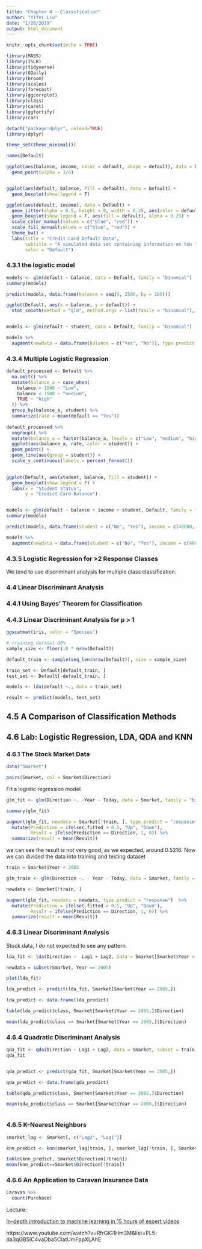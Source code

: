 ```yaml
---
title: "Chapter 4 - Classification"
author: "Yifei Liu"
date: "1/20/2019"
output: html_document
---
```


```r
knitr::opts_chunk$set(echo = TRUE)
```

```r
library(MASS)
library(ISLR)
library(tidyverse)
library(GGally)
library(broom)
library(scales)
library(forecast)
library(ggcorrplot)
library(class)
library(caret)
library(ggfortify)
library(car)

detach("package:dplyr", unload=TRUE)
library(dplyr)

theme_set(theme_minimal())

```


```r
names(Default)

ggplot(aes(balance, income, color = default, shape = default), data = Default) +
  geom_point(alpha = 1/4)


ggplot(aes(default, balance, fill = default), data = Default) +
  geom_boxplot(show.legend = F)

ggplot(aes(default, income), data = Default) +
  geom_jitter(alpha = 0.5, height = 0, width = 0.25, aes(color = default)) +
  geom_boxplot(show.legend = F, aes(fill = default), alpha = 0.25) +
  scale_color_manual(values = c("blue", "red")) +
  scale_fill_manual(values = c("blue", "red")) +
  theme_bw() +
  labs(title = "Credit Card Default Data",
       subtitle = "A simulated data set containing information on ten thousand customers",
       color = "Default")

```


### 4.3.1 the logistic model

```r
models <- glm(default ~ balance, data = Default, family = "binomial")
summary(models)

predict(models, data.frame(balance = seq(0, 2500, by = 100)))

ggplot(Default, aes(x = balance, y = default)) +
  stat_smooth(method = "glm", method.args = list(family = "binomial"), se = F)


models <- glm(default ~ student, data = Default, family = "binomial")

models %>%
  augment(newdata = data.frame(balance = c("Yes", "No")), type.predict = "response")

```

### 4.3.4 Multiple Logistic Regression

```r
default_processed <- Default %>%
  na.omit() %>%
  mutate(balance_a = case_when(
    balance < 1000 ~ "Low",
    balance < 1500 ~ "medium",
    TRUE ~ "high"
  )) %>%
  group_by(balance_a, student) %>%
  summarize(rate = mean(default == "Yes"))
  
default_processed %>%
  ungroup() %>%
  mutate(balance_a = factor(balance_a, levels = c("Low", "medium", "high"))) %>%
  ggplot(aes(balance_a, rate, color = student)) +
  geom_point() +
  geom_line(aes(group = student)) +
  scale_y_continuous(labels = percent_format())
  

ggplot(Default, aes(student, balance, fill = student)) +
  geom_boxplot(show.legend = F) +
  labs(x = "Student Status",
       y = "Credict Card Balance")


models <- glm(default ~ balance + income + student, Default, family = "binomial")
summary(models)

predict(models, data.frame(student = c("No", "Yes"), income = c(40000, 40000), balance = c(1500, 1500)), type = "response")

models %>%
  augment(newdata = data.frame(student = c("No", "Yes"), income = c(40000, 40000), balance = c(1500, 1500)), type.predict = "response")

```


### 4.3.5 Logistic Regression for >2 Response Classes

We tend to use discriminant analysis for multiple class classification.

### 4.4 Linear Discriminant Analysis

### 4.4.1 Using Bayes' Theorem for Classification

### 4.4.3 Linear Discriminant Analysis for p > 1


```r
ggscatmat(iris, color = "Species")

# training dataset 80%
sample_size <- floor(.8 * nrow(Default))

default_train <- sample(seq_len(nrow(Default)), size = sample_size)

train_set <- Default[default_train, ]
test_set <- Default[-default_train, ]

models <- lda(default ~., data = train_set)

result <- predict(models, test_set)

```


## 4.5 A Comparison of Classification Methods

## 4.6 Lab: Logistic Regression, LDA, QDA and KNN

### 4.6.1 The Stock Market Data

```r
data("Smarket")

pairs(Smarket, col = Smarket$Direction)

```

Fit a logistic regression model

```r
glm_fit <- glm(Direction ~. -Year - Today, data = Smarket, family = "binomial")

summary(glm_fit)

augment(glm_fit, newdata = Smarket[!train, ], type.predict = "response")  %>%
  mutate(Prediction = ifelse(.fitted > 0.5, "Up", "Down"),
         Result = ifelse(Prediction == Direction, 1, 0)) %>%
  summarize(result = mean(Result))

```
we can see the result is not very good, as we expected, around 0.5216. Now we can divided the data into training and testing dataset

```r
train = Smarket$Year < 2005

glm_train <- glm(Direction ~. - Year - Today, data = Smarket, family = "binomial", subset = train)

newdata <- Smarket[!train, ]

augment(glm_fit, newdata = newdata, type.predict = "response")  %>%
  mutate(Prediction = ifelse(.fitted > 0.5, "Up", "Down"),
         Result = ifelse(Prediction == Direction, 1, 0)) %>%
  summarize(result = mean(Result))

```


### 4.6.3 Linear Discriminant Analysis

Stock data, I do not expected to see any pattern.

```r
lda_fit <- lda(Direction ~  Lag1 + Lag2, data = Smarket[Smarket$Year < 2005,])

newdata = subset(Smarket, Year == 2005)

plot(lda_fit)

lda_predict <- predict(lda_fit, Smarket[Smarket$Year == 2005,])

lda_predict <- data.frame(lda_predict)

table(lda_predict$class, Smarket[Smarket$Year == 2005,]$Direction)

mean(lda_predict$class == Smarket[Smarket$Year == 2005,]$Direction)

```



### 4.6.4 Quadratic Discriminant Analysis

```r
qda_fit <- qda(Direction ~ Lag1 + Lag2, data = Smarket, subset = train)
qda_fit


qda_predict <- predict(qda_fit, Smarket[Smarket$Year == 2005,])

qda_predict <- data.frame(qda_predict)

table(qda_predict$class, Smarket[Smarket$Year == 2005,]$Direction)

mean(qda_predict$class == Smarket[Smarket$Year == 2005,]$Direction)



```

### 4.6.5 K-Nearest Neighbors

```r

smarket_lag <- Smarket[, c("Lag2", "Lag1")]

knn_predict <- knn(smarket_lag[train, ], smarket_lag[!train, ], Smarket$Direction[train], k = 1)

table(knn_predict, Smarket$Direction[!train])
mean(knn_predict==Smarket$Direction[!train])

```

### 4.6.6 An Application to Caravan Insurance Data

```r
Caravan %>%
  count(Purchase)


```










Lecture:

[In-depth introduction to machine learning in 15 hours of expert videos](https://www.dataschool.io/15-hours-of-expert-machine-learning-videos/)

https://www.youtube.com/watch?v=RfrGiG1Hm3M&list=PL5-da3qGB5IC4vaDba5ClatUmFppXLAhE











